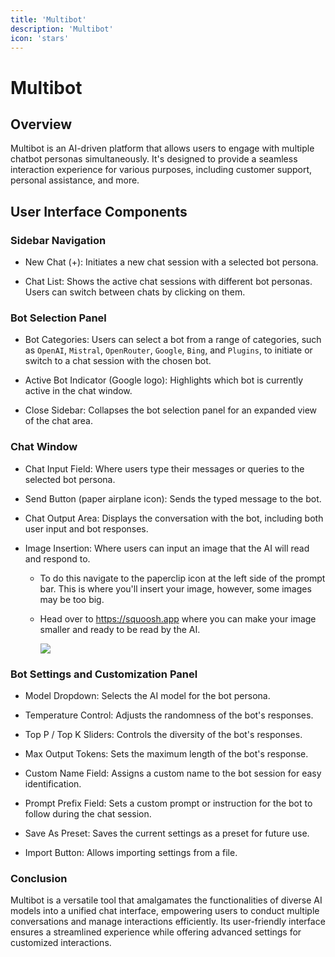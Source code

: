 ```yaml
---
title: 'Multibot'
description: 'Multibot'
icon: 'stars'
---
```


Multibot
========

Overview
--------

Multibot is an AI-driven platform that allows users to engage with multiple chatbot personas simultaneously. It's designed to provide a seamless interaction experience for various purposes, including customer support, personal assistance, and more.

User Interface Components
-------------------------

### Sidebar Navigation

-   New Chat (+): Initiates a new chat session with a selected bot persona.

-   Chat List: Shows the active chat sessions with different bot personas. Users can switch between chats by clicking on them.

### Bot Selection Panel

-   Bot Categories: Users can select a bot from a range of categories, such as `OpenAI`, `Mistral`, `OpenRouter`, `Google`, `Bing`, and `Plugins`, to initiate or switch to a chat session with the chosen bot.

-   Active Bot Indicator (Google logo): Highlights which bot is currently active in the chat window.

-   Close Sidebar: Collapses the bot selection panel for an expanded view of the chat area.

### Chat Window

-   Chat Input Field: Where users type their messages or queries to the selected bot persona.

-   Send Button (paper airplane icon): Sends the typed message to the bot.

-   Chat Output Area: Displays the conversation with the bot, including both user input and bot responses.

-   Image Insertion: Where users can input an image that the AI will read and respond to.

    -   To do this navigate to the paperclip icon at the left side of the prompt bar. This is where you'll insert your image, however, some images may be too big.

    -   Head over to https://squoosh.app  where you can make your image smaller and ready to be read by the AI.

        ![](https://docs.myapps.ai/storage/page_media/0cac99b6-2b42-4210-9be5-482acfd4d182.png)

### Bot Settings and Customization Panel

-   Model Dropdown: Selects the AI model for the bot persona.

-   Temperature Control: Adjusts the randomness of the bot's responses.

-   Top P / Top K Sliders: Controls the diversity of the bot's responses.

-   Max Output Tokens: Sets the maximum length of the bot's response.

-   Custom Name Field: Assigns a custom name to the bot session for easy identification.

-   Prompt Prefix Field: Sets a custom prompt or instruction for the bot to follow during the chat session.

-   Save As Preset: Saves the current settings as a preset for future use.

-   Import Button: Allows importing settings from a file.

### Conclusion

Multibot is a versatile tool that amalgamates the functionalities of diverse AI models into a unified chat interface, empowering users to conduct multiple conversations and manage interactions efficiently. Its user-friendly interface ensures a streamlined experience while offering advanced settings for customized interactions.
